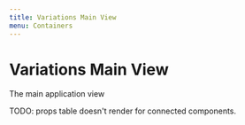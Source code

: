 ```yaml
---
title: Variations Main View 
menu: Containers
---
```

# Variations Main View 

The main application view 



TODO: props table doesn't render for connected components.
<PropsTable of={VariationsMainView} />

<Playground>
    <Provider store={createStore(rootReducer)}>
      <VariationsMainView/>
    </Provider>
</Playground>

